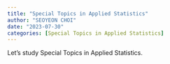 ```yaml
---
title: "Special Topics in Applied Statistics"
author: "SEOYEON CHOI"
date: "2023-07-30"
categories: [Special Topics in Applied Statistics]
---
```


Let's study Special Topics in Applied Statistics.